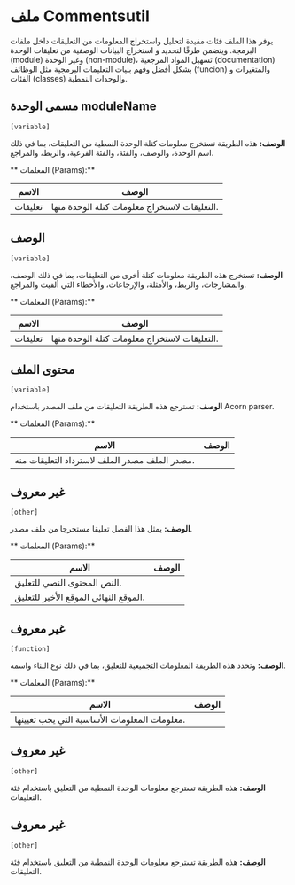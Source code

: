 # ملف Commentsutil

يوفر هذا الملف فئات مفيدة لتحليل واستخراج المعلومات
  من التعليقات داخل ملفات البرمجة. ويتضمن طرقًا لتحديد و
  استخراج البيانات الوصفية من تعليقات الوحدة (module) وغير الوحدة (non-module)،
  تسهيل المواد المرجعية (documentation) بشكل أفضل وفهم بنيات التعليمات البرمجية
  مثل الوظائف (funcion) والمتغيرات و  الفئات (classes) والوحدات النمطية.



## مسمى الوحدة moduleName 
`[variable]`
 
**الوصف:**
هذه الطريقة تستخرج معلومات كتلة الوحدة النمطية من التعليقات، بما في ذلك اسم الوحدة، والوصف، والفئة، والفئة الفرعية، والربط، والمراجع.

** المعلمات (Params):**

| الاسم | الوصف |
| --- | --- |
| تعليقات | التعليقات لاستخراج معلومات كتلة الوحدة منها. |



## الوصف 
`[variable]`
 
**الوصف:**
تستخرج هذه الطريقة معلومات كتلة أخرى من التعليقات، بما في ذلك الوصف، والمشارجات، والربط، والأمثلة، والإرجاعات، والأخطاء التي ألقيت والمراجع.

** المعلمات (Params):**

| الاسم | الوصف |
| --- | --- |
| تعليقات | التعليقات لاستخراج معلومات كتلة الوحدة منها. |



## محتوى الملف 
`[variable]`
 
**الوصف:**
تسترجع هذه الطريقة التعليقات من ملف المصدر باستخدام Acorn parser.

** المعلمات (Params):**

| الاسم | الوصف |
| --- | --- |
<unk> مصدر الملف <unk> مصدر الملف لاسترداد التعليقات منه. |



## غير معروف 
`[other]`
 
**الوصف:**
يمثل هذا الفصل تعليقا مستخرجا من ملف مصدر.

** المعلمات (Params):**

| الاسم | الوصف |
| --- | --- |
<unk> النص <unk> المحتوى النصي للتعليق. |
<unk> الموقع النهائي <unk> الموقع الأخير للتعليق. |



## غير معروف 
`[function]`
 
**الوصف:**
وتحدد هذه الطريقة المعلومات التجميعية للتعليق، بما في ذلك نوع البناء واسمه.

** المعلمات (Params):**

| الاسم | الوصف |
| --- | --- |
<unk> معلومات <unk> المعلومات الأساسية التي يجب تعيينها. |



## غير معروف 
`[other]`
 
**الوصف:**
هذه الطريقة تسترجع معلومات الوحدة النمطية من التعليق باستخدام فئة التعليقات.



## غير معروف 
`[other]`
 
**الوصف:**
هذه الطريقة تسترجع معلومات الوحدة النمطية من التعليق باستخدام فئة التعليقات.

